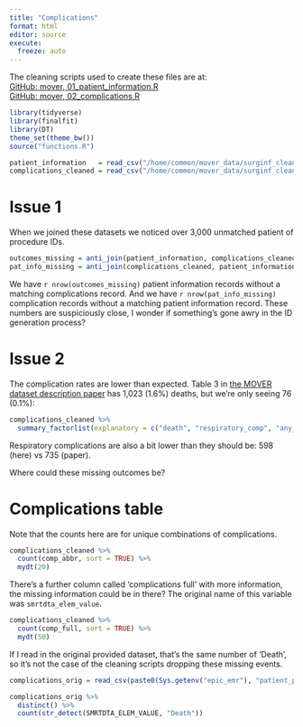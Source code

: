 ```yaml
---
title: "Complications"
format: html
editor: source
execute:
  freeze: auto
---
```


The cleaning scripts used to create these files are at:  
[GitHub: mover, 01_patient_information.R](https://github.com/SurgicalInformatics/mover/blob/main/01_patient_information.R)  
[GitHub: mover, 02_complications.R](https://github.com/SurgicalInformatics/mover/blob/main/02_complications.R)

```r
library(tidyverse)
library(finalfit)
library(DT)
theme_set(theme_bw())
source("functions.R")

patient_information   = read_csv("/home/common/mover_data/surginf_cleaned/patient_information_cleaned.csv")
complications_cleaned = read_csv("/home/common/mover_data/surginf_cleaned/complications_cleaned.csv")

```


# Issue 1

When we joined these datasets we noticed over 3,000 unmatched patient of procedure IDs.

```r
outcomes_missing = anti_join(patient_information, complications_cleaned, by = join_by(log_id, mrn))
pat_info_missing = anti_join(complications_cleaned, patient_information, by = join_by(log_id, mrn))
```


We have `r nrow(outcomes_missing)` patient information records without a matching complications record. And we have `r nrow(pat_info_missing)` complication records without a matching patient information record. These numbers are suspiciously close, I wonder if something's gone awry in the ID generation process?

# Issue 2

The complication rates are lower than expected. Table 3 in [the MOVER dataset description paper](https://www.medrxiv.org/content/10.1101/2023.03.03.23286777v2) has 1,023 (1.6%) deaths, but we're only seeing 76 (0.1%):

```r
complications_cleaned %>% 
  summary_factorlist(explanatory = c("death", "respiratory_comp", "any_complication"))
```

Respiratory complications are also a bit lower than they should be: 598 (here) vs 735 (paper).

Where could these missing outcomes be? 

# Complications table

Note that the counts here are for unique combinations of complications.

```r
complications_cleaned %>% 
  count(comp_abbr, sort = TRUE) %>% 
  mydt(20)
```

There's a further column called 'complications full' with more information, the missing information could be in there? The original name of this variable was `smrtdta_elem_value`.

```r
complications_cleaned %>% 
  count(comp_full, sort = TRUE) %>% 
  mydt(50)
```

If I read in the original provided dataset, that's the same number of 'Death', so it's not the case of the cleaning scripts dropping these missing events.

```r
complications_orig = read_csv(paste0(Sys.getenv("epic_emr"), "patient_post_op_complications.csv"))

complications_orig %>% 
  distinct() %>% 
  count(str_detect(SMRTDTA_ELEM_VALUE, "Death"))
```

